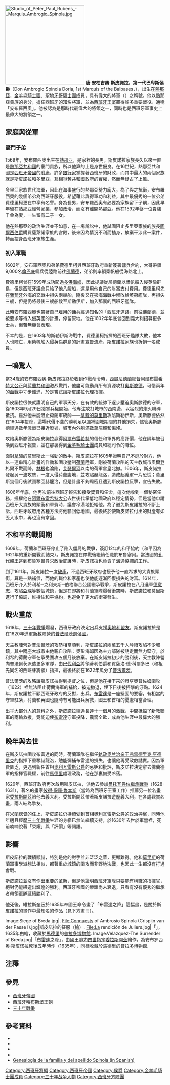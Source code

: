 [[File:Studio_of_Peter_Paul_Rubens_-_Marquis_Ambrogio_Spinola.jpg|250px]]
'''唐·安柏吉奧·斯皮諾拉，第一代巴卑斯侯爵'''（Don Ambrogio Spinola Doria, 1st Marquis of the Balbases，{{bd|1569年||1630年|9月25日|}}），出生在[[熱那亞|熱那亞]]，[[金羊毛騎士團|金羊毛騎士團]]、[[聖地牙哥騎士團|聖地牙哥騎士團]]成員，具有偉大的將軍（{{lang-es|El Gran Capitán}}）之稱號。他以熱那亞貴族的身分，擔任西班牙的知名將軍，並為[[西班牙王室|西班牙王室]]贏得許多重要戰役。通稱「安布羅西奧」。他被認為是那時代最偉大的將領之一，同時也是西班牙軍事史上最偉大的將領之一。

== 家庭與從軍 ==
=== 豪門子弟 ===
1569年，安布羅西奧出生在[[熱那亞|熱那亞]]，是家裡的長男。斯皮諾拉家族長久以來一直是[[熱那亞共和國|熱那亞共和國]]的豪門貴族，所以他算的上是身世優良。在16世紀，熱那亞共和國是[[西班牙帝國|西班牙帝國]]的[[附庸|附庸]]，許多[[銀行家|銀行家]]掌握著西班牙的財政，而其中最大的兩個家族就是斯皮諾拉和多里亞，互相爭奪共和國政府的實權，然而{{Tsl|en|Doria (family)|多里亞家族}}無疑占了上風。

多里亞家族世代海軍，因此在海事盛行的熱那亞勢力龐大，為了與之抗衡，安布羅西奧的幾個弟弟為西班牙服役，希望藉此謀得軍功和利益，其中最優秀的一位弟弟費德里柯更在{{Tsl|en|Army of Flanders|佛蘭德軍}}中享有名譽。身為長男，安布羅西奧有必要為家族留下子嗣，因此早年留在熱那亞經營家業、參加政治，而沒有離開熱那亞。他在1592年娶一位貴族千金為妻，一生留有二子一女。

他在熱那亞的政治生涯並不如意，在一場訴訟中，他試圖阻止多里亞家族的族長[[圖爾西伯爵|圖爾西伯爵]]購買薩萊諾家族的宮殿，後來因為情況不利而抽身，放棄干涉此一案件，轉而投身西班牙軍旅生涯。
=== 初入軍職 ===
1602年，安布羅西奧和弟弟費德里柯與西班牙政府重新簽署傭兵合約，大哥帶領9,000名[[倫巴底|倫巴底]]傭兵從陸路前往[[佛兰德斯|佛蘭德]]，弟弟則率領槳帆船從海路北上。

費德里柯曾在1599年成功闖過[[多佛海峽|多佛海峽]]，因此提議從尼德蘭以槳帆船入侵英倫群島，但是西班牙議會只給了他八艘船，還是用他自己的財富支付費用。費德里柯先在[[葡萄牙|葡萄牙]]外海的交戰中損失兩艘船，隨後又在狹海海戰中慘敗給英荷艦隊，再損失三艘，但是仍將最後三艘船駛至斯勒伊斯，加入那裏的西班牙艦隊。

此時安布羅西奧也帶著自己雇用的傭兵經過知名的「西班牙道路」{{efn|西班牙道路：在1567到1620年間，一條從北[[義大利|義大利]]通往[[低地國|低地國]]的路線，途中經過的國家都給予西班牙軍事通行權，因此西班牙帝國能利用這個路線向北方增兵。}}前往佛蘭德，並被要求等待入侵英國的計畫，停留原地。他在1602年年底曾回到義大利招募更多士兵，但苦無機會表現。

不幸的是，在1603年的斯勒伊斯海戰中，費德里柯指揮的西班牙艦隊大敗，他本人也陣亡，用槳帆船入侵英倫群島的計畫宣告流產，斯皮諾拉家族也折損一名成員。
== 一鳴驚人 ==
當34歲的安布羅西奧·斯皮諾拉終於收到作戰命令時，[[西屬尼德蘭|西屬尼德蘭]]總督[[阿爾布雷希特七世|阿爾布雷希特大公]]正與[[荷蘭共和國|荷蘭共和國]]激烈戰鬥，他盡可能動員所有資源攻打[[奧斯滕德|奧斯滕德]]，可惜兩年的血戰中寸步難進，於是嘗試讓斯皮諾拉代理指揮。

斯皮諾拉很快就證明自己的軍事天分，在有效的統帥下逐步壓迫奧斯滕德的守軍，從1603年9月29日接掌兵權開始，他專注攻打城市的西南邊，以猛烈的炮火粉碎抵抗。雖然他未能阻止荷蘭軍統帥——[[拿騷的莫里斯|拿騷的莫里斯]]攻陷斯勒伊斯，奧斯滕德依然在1604年投降，這場代價不斐的勝利足以彌補圍城期間的其他損失，儘管奧斯滕德經過數年激戰已接近廢墟，城市內外躺滿數萬屍體和傷殘。

攻陷奧斯滕德為斯皮諾拉贏得[[阿爾布雷希特七世|阿爾布雷希特]]的信任和軍界的高評價，他在隔年被召喚到西班牙報告，並在那裏得到[[金羊毛騎士團|金羊毛騎士團]]成員和{{Tsl|en|Army of Flanders|佛蘭德軍}}總司令的職位。

面對[[拿騷的莫里斯|拿騷的莫里斯]]此一強勁的敵手，斯皮諾拉在1605年證明自己不遜於對方，他以一連串精心計畫的佯動和圍攻壓制[[荷蘭|荷蘭]]陸軍，剛被荷蘭攻陷的天主教城市奧爾登札爾不戰而降，[[林根|林根]]也淪陷，[[艾瑟爾河|艾瑟爾河]]以南的荷軍倉皇北撤。1606年，斯皮諾拉發起另一波攻勢，一度入侵荷蘭腹地，並攻陷赫龍洛，造成起義軍一片恐慌；莫里斯幾個月後試圖奪回赫龍洛，但是計畫不夠周密且遭到斯皮諾拉反擊，宣告失敗。

1606年年底，他再次前往西班牙報告和接受獎賞和任命，這次他收到一個秘密任務，授權他在[[阿爾布雷希特七世|阿爾布雷希特大公]]去世後代掌低地國政府以穩定情勢，但是當他申請西班牙大貴族的頭銜和軍費時，議會冷漠地拒絕他。為了避免斯皮諾拉的不斷上訴，西班牙政府用各種方法將他驅回低地國，最後終於使斯皮諾拉付出的財產有如丟入水中，再也沒有拿回。

== 不和平的戰間期 ==
1609年，荷蘭和西班牙停止了陷入僵局的戰爭，簽訂12年的和平協約（和平因為1621年的重新開戰而結束）。斯皮諾拉在停戰後繼續任職於布魯塞爾。當法國的[[亨利二世·德·波旁_(孔代親王)|孔代親王]]逃到[[布魯塞爾|布魯塞爾]]尋求政治庇護時，斯皮諾拉也負責了溝通協調的工作。

到了1611年，斯皮諾拉一度[[破產|破產]]，不過西班牙政府也授予他一直希求的大貴族頭銜，算是一點補償，而他的職位和家產也使他能逐漸回復損失的財富。1614年，西班牙介入於利希─克利夫斯─伯格聯合公國繼承戰爭，斯皮諾拉在八月進軍[[德意志|德意志]]，攻陷[[亞琛|亞琛]]等數個城鎮，但是在即將和荷蘭軍隊爆發衝突時，斯皮諾拉和莫里斯進行了協調，維持住和平協約，也避免了更大的衝突發生。

== 戰火重啟 ==
1618年，[[三十年戰爭|三十年戰爭]]爆發，西班牙政府決定出兵支援[[奧地利哈布斯堡王朝|奧地利盟友]]，斯皮諾拉於是在1620年進軍[[新教|新教]]陣營的[[普法爾茨選侯國|普法爾茨選侯國]]。

天主教陣營對普法爾茨的攻勢相當順利，斯皮諾拉的兩萬五千人陸續攻陷不少城鎮，其中兩座大城市由他親自攻陷：奧彭海姆因為主力部隊被誘走而無力堅守，於利希的荷蘭守軍在承受圍攻五個月後放棄。在斯皮諾拉初步的勝利後，天主教陣營向普法爾茨派遣更多軍隊，由[[巴伐利亞|巴伐利亞]]將領蒂利伯爵和貢薩洛·德·科爾多巴（和祖先同名的西班牙將領）指揮，最後終於在1622年瓜分了[[普法爾茨|普法爾茨]]。

普法爾茨的攻略讓斯皮諾拉得到提督之位，但是他在接下來的貝亨奧普佐姆圍攻（1622）裡無法阻止荷蘭海軍的補給，被迫撤退，埋下日後被抨擊的汙點。1624年，斯皮諾拉不顧西班牙政府的反對，出兵{{Tsl|en|Siege of Breda (1624)|圍攻布雷達}}。[[布雷達|布雷達]]是一座堅固的要塞，有相當的守軍駐紮，荷蘭和英國也隨時有可能出兵解救，國王和首相的憂慮相當合理。

出乎大部分人的意料之外，斯皮諾拉經過長達十一個月的激戰，中間抵擋了新教聯軍的兩輪救援，竟能迫使[[布雷達|布雷達]]守軍投降，震驚全歐，成為他生涯中最偉大的勝利。

== 晚年與去世 ==
在斯皮諾拉圍攻布雷達的同時，荷蘭軍隊在繼任[[荷蘭省督|執政]][[奥兰治亲王弗雷德里克·亨德里克|奥兰治亲王弗雷德里克·亨德里克]]的指揮下重奪赫龍洛，勉能彌補布雷達的損失，也讓他再受政敵譴責。因為軍費匱乏，更遇到新任首相[[奧利瓦雷斯公爵|奧利瓦雷斯公爵]]的忌妒和批評，斯皮諾拉決定辭去佛蘭德軍的指揮官職權，前往[[馬德里|馬德里]]處理政務，他在那裏備受冷落。

1629年，西班牙政府再次啟用斯皮諾拉，派他去參加[[曼托瓦爵位繼承戰爭|曼托瓦爵位繼承戰爭]]（1628-1631），著名的畫家[[彼得·保羅·魯本斯|彼得·保羅·魯本斯]]（當時為西班牙王室工作）推薦另一位名畫家[[委拉斯開茲|委拉斯開茲]]陪他去義大利。委拉斯開茲帶著斯皮諾拉遊歷義大利，在各處觀賞名畫，兩人結為摯友。

在[[米蘭|米蘭]]總督的任上，斯皮諾拉仍持續受到首相[[奧利瓦雷斯公爵|奧利瓦雷斯公爵]]的政治抨擊，同時他年邁且經歷[[三十年戰爭|三十年戰爭]]生涯的身軀已無法繼續支持，於1630年去世於軍營裡，死前喃喃說著「榮耀」與「評價」等詞語。

== 影響 ==
斯皮諾拉的戰績顯赫，特別是他的對手並非泛泛之輩，更顯難得。他和[[拿騷的毛里茨|莫里斯]]的荷蘭軍事學派想法相似，都著重於城鎮的圍攻而非野地決戰，也因此一生都沒有打過會戰。

斯皮諾拉並沒有作出重要的革新，但是他證明西班牙軍隊只要能有稱職的指揮官，絕對仍能締造出輝煌的勝利。西班牙帝國的榮耀尚未衰退，只看有沒有優秀的繼承者帶領軍隊延續勝利了。

他死後，維拉斯奎茲於1635年奉國王命令畫了「布雷達之降」這幅畫，是關於斯皮諾拉的畫作中最知名的作品（見下方畫冊）。

<gallery widths="200px" heights="200px">
Image:Siege of Breda.jpg|{{Tsl|en|Siege of Breda (1624)|包圍布雷達要塞}}.
File:Conquests of Ambrosio Spinola (Crispijn van der Passe I).jpg|斯皮諾拉的征服（{{Tsl|en|Crispijn van de Passe|克里斯平·馮·德·帕斯}}繪）.
File:La rendición de Juliers.jpg|「{{Tsl|en|Siege of Jülich (1621–22)|諸林之降}}」，1635年由{{Tsl|en|Jusepe Leonardo|約瑟普·李奧納多}}繪，收藏於[[馬德里|馬德里]]的[[普拉多博物館|普拉多博物館]].
Image:Velazquez-The Surrender of Breda.jpg|「[[布雷達|布雷達]]之降」，由國王[[腓力四世_(西班牙)|腓力四世]]指定[[委拉斯開茲|委拉斯開茲]]繪作，為安布罗西奥·斯皮诺拉死後五年時作（1635年），同樣收藏於[[馬德里|馬德里]]的[[普拉多博物館|普拉多博物館]].
</gallery>

== 注釋 ==
{{notelist|iger=}}
== 參見 ==
* [[西班牙帝國|西班牙帝國]]
* [[西班牙哈布斯堡王朝|西班牙哈布斯堡王朝]]
* [[三十年戰爭|三十年戰爭]]

==參考資料==
* {{EB1911}}
* {{cite web|url=http://grandesp.org.uk/historia/titulos/titintro.htm|title=Grandes de España|accessdate=15 October 2008|author=|last=Hobbs|first=Nicolas|authorlink=|coauthors=|year=2007|month=|work=|publisher=|location=|pages=|language=es|doi=|quote=|archiveurl=https://web.archive.org/web/20061129053428/http://www.grandesp.org.uk/historia/titulos/titintro.htm|archivedate=2006年11月29日|deadurl=no}}
* {{cite book |last=Instituto de Salazar y Castro |first= |authorlink= |coauthors= |editor= |others=periodic publication |title=Elenco de Grandezas y Titulos Nobiliarios Españoles |url= |accessdate= |edition= |series= |volume= |date= |origyear= |year= |month= |publisher= |location= |language=es |isbn= |oclc= |doi= |id= |page= |pages= |chapter= |chapterurl= |quote= |ref= |bibcode= |laysummary= |laydate= |separator=. |postscript= |lastauthoramp=}}
* {{cite book |last=Rodriguez Villa |first=A. |authorlink= |coauthors= |editor= |others= |title=Ambrosio Spinola, primer marqués de los Balbases |url= |accessdate= |edition= |series= |volume= |date= |origyear= |year=1905 |month= |publisher= |location=Madrid, Spain |language=es |isbn= |oclc= |doi= |id= |page= |pages= |chapter= |chapterurl= |quote= |ref= |bibcode= |laysummary= |laydate= |separator=. |postscript= |lastauthoramp=}}
* [http://www.abcgenealogia.com/Spinola00.html Genealogía de la familia y del apellido Spinola (in Spanish)] {{Wayback|url=http://www.abcgenealogia.com/Spinola00.html |date=20200202073655 }}

{{模板:西班牙偉大統帥}}
{{Authority control}}
[[Category:西班牙將領|Category:西班牙將領]]
[[Category:西班牙帝國|Category:西班牙帝國]]
[[Category:侯爵|Category:侯爵]]
[[Category:金羊毛騎士團成員|Category:金羊毛騎士團成員]]
[[Category:三十年战争人物|Category:三十年战争人物]]
[[Category:西班牙方陣團|Category:西班牙方陣團]]